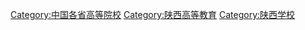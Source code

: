 {{Catnav|頁面分類|各種主題的頁面分類|依中国各省来作的分类|中国各省教育|陕西教育}}

{{Catmore}}

[[Category:中国各省高等院校|Category:中国各省高等院校]]
[[Category:陕西高等教育|Category:陕西高等教育]]
[[Category:陕西学校|Category:陕西学校]]